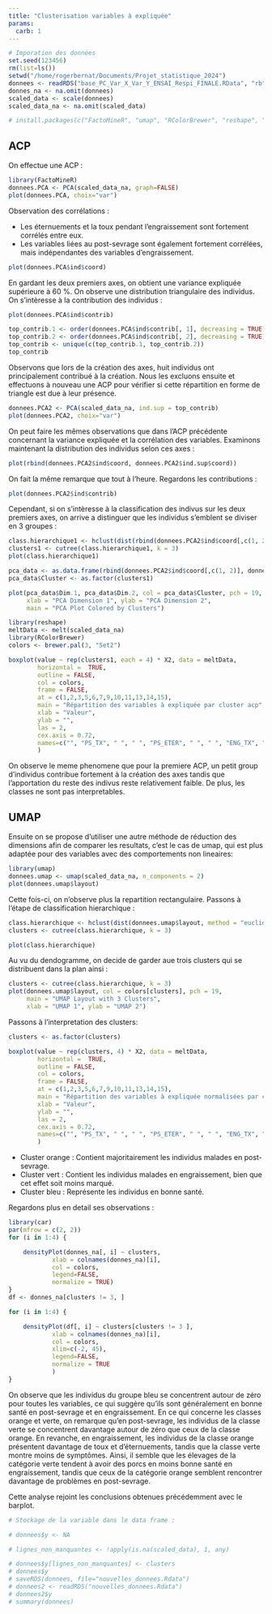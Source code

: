 ```yaml
---
title: "Clusterisation variables à expliquée"
params:
  carb: 1
---
```

```r
# Imporation des données
set.seed(123456)
rm(list=ls())
setwd("/home/rogerbernat/Documents/Projet_statistique_2024")
donnees <- readRDS("base_PC_Var_X_Var_Y_ENSAI_Respi_FINALE.RData", "rb")[,c(2,3,4,5)]
donnes_na <- na.omit(donnees)
scaled_data <- scale(donnees)
scaled_data_na <- na.omit(scaled_data)

# install.packages(c("FactoMineR", "umap", "RColorBrewer", "reshape", "car"))
```
## ACP
On effectue une ACP :

```r
library(FactoMineR)
donnees.PCA <- PCA(scaled_data_na, graph=FALSE)
plot(donnees.PCA, choix="var")
```

Observation des corrélations :

* Les éternuements et la toux pendant l'engraissement sont fortement corrélés entre eux.
* Les variables liées au post-sevrage sont également fortement corrélées, mais indépendantes des variables d'engraissement.


```r
plot(donnees.PCA$ind$coord)
```

En gardant les deux premiers axes, on obtient une variance expliquée supérieure à 60 %. On observe une distribution triangulaire des individus. On s'intèresse à la contribution des individus : 
```r
plot(donnees.PCA$ind$contrib)

top_contrib.1 <- order(donnees.PCA$ind$contrib[, 1], decreasing = TRUE)[1:7]
top_contrib.2 <- order(donnees.PCA$ind$contrib[, 2], decreasing = TRUE)[1:3]
top_contrib <- unique(c(top_contrib.1, top_contrib.2))
top_contrib

```

Observons que lors de la création des axes, huit individus ont principalement contribué à la création. Nous les excluons ensuite et effectuons à nouveau une ACP pour vérifier si cette répartition en forme de triangle est due à leur présence.
```r
donnees.PCA2 <- PCA(scaled_data_na, ind.sup = top_contrib)
plot(donnees.PCA2, choix="var")

```

On peut faire les mêmes observations que dans l'ACP précédente concernant la variance expliquée et la corrélation des variables. Examinons maintenant la distribution des individus selon ces axes :
```r
plot(rbind(donnees.PCA2$ind$coord, donnees.PCA2$ind.sup$coord))
```

On fait la même remarque que tout à l'heure. Regardons les contributions :
```r
plot(donnees.PCA2$ind$contrib)
```

Cependant, si on s'intèresse à la classification des indivus sur les deux premiers axes, on arrive a distinguer que les individus s'emblent se diviser en 3 groupes :
```r
class.hierarchique1 <- hclust(dist(rbind(donnees.PCA2$ind$coord[,c(1, 2)], donnees.PCA2$ind.sup$coord[,c(1, 2)]), method = "euclidean"), method="ward.D2")
clusters1 <- cutree(class.hierarchique1, k = 3)
plot(class.hierarchique1)
```
```r
pca_data <- as.data.frame(rbind(donnees.PCA2$ind$coord[,c(1, 2)], donnees.PCA2$ind.sup$coord[,c(1, 2)]))
pca_data$Cluster <- as.factor(clusters1)

plot(pca_data$Dim.1, pca_data$Dim.2, col = pca_data$Cluster, pch = 19, 
     xlab = "PCA Dimension 1", ylab = "PCA Dimension 2", 
     main = "PCA Plot Colored by Clusters")
```

```r
library(reshape)
meltData <- melt(scaled_data_na)
library(RColorBrewer)
colors <- brewer.pal(3, "Set2")

boxplot(value ~ rep(clusters1, each = 4) * X2, data = meltData,
        horizontal =  TRUE,           
        outline = FALSE,  
        col = colors,  
        frame = FALSE,
        at = c(1,2,3,5,6,7,9,10,11,13,14,15),
        main = "Répartition des variables à expliquée par cluster acp",
        xlab = "Valeur",
        ylab = "",
        las = 2,
        cex.axis = 0.72,
        names=c("", "PS_TX", " ", " ", "PS_ETER", " ", " ", "ENG_TX", " ", " ", "ENG_ETER", " " )
        )

```

On observe le meme phenomene que pour la premiere ACP, un petit group d'individus contribue fortement à la création des axes tandis que l'apportation du reste des indivus reste relativement faible. De plus, les classes ne sont pas interpretables.

## UMAP 

Ensuite on se propose d'utiliser une autre méthode de réduction des dimensions afin de comparer les resultats, c'est le cas de umap, qui est plus adaptée pour des variables avec des comportements non lineaires:

```r
library(umap)
donnees.umap <- umap(scaled_data_na, n_components = 2)
plot(donnees.umap$layout)
```

Cette fois-ci, on n'observe plus la repartition rectangulaire. Passons à l'étape de classification hierarchique :
```r
class.hierarchique <- hclust(dist(donnees.umap$layout, method = "euclidean"), method="ward.D2")
clusters <- cutree(class.hierarchique, k = 3)

plot(class.hierarchique)

```

Au vu du dendogramme, on decide de garder aue trois clusters qui se distribuent dans la plan ainsi :
```r
clusters <- cutree(class.hierarchique, k = 3)
plot(donnees.umap$layout, col = colors[clusters], pch = 19,
     main = "UMAP Layout with 3 Clusters",
     xlab = "UMAP 1", ylab = "UMAP 2")
```

Passons à l'interpretation des clusters:

```r
clusters <- as.factor(clusters)

boxplot(value ~ rep(clusters, 4) * X2, data = meltData,
        horizontal =  TRUE,           
        outline = FALSE,  
        col = colors,  
        frame = FALSE,
        at = c(1,2,3,5,6,7,9,10,11,13,14,15),
        main = "Répartition des variables à expliquée normalisées par cluster umap",
        xlab = "Valeur",
        ylab = "",
        las = 2,
        cex.axis = 0.72,
        names=c("", "PS_TX", " ", " ", "PS_ETER", " ", " ", "ENG_TX", " ", " ", "ENG_ETER", " " )
        )
```

* Cluster orange : Contient majoritairement les individus malades en post-sevrage.
* Cluster vert : Contient les individus malades en engraissement, bien que cet effet soit moins marqué.
* Cluster bleu : Représente les individus en bonne santé.

Regardons plus en detail ses observations : 
```r
library(car)
par(mfrow = c(2, 2))
for (i in 1:4) {

    densityPlot(donnes_na[, i] ~ clusters,
            xlab = colnames(donnes_na)[i],
            col = colors,
            legend=FALSE,
            normalize = TRUE)
}
df <- donnes_na[clusters != 3, ]

for (i in 1:4) {

    densityPlot(df[, i] ~ clusters[clusters != 3 ],
            xlab = colnames(donnes_na)[i],
            col = colors,
            xlim=c(-2, 45),
            legend=FALSE,
            normalize = TRUE
            )
}
```

On observe que les individus du groupe bleu se concentrent autour de zéro pour toutes les variables, ce qui suggère qu'ils sont généralement en bonne santé en post-sevrage et en engraissement. En ce qui concerne les classes orange et verte, on remarque qu'en post-sevrage, les individus de la classe verte se concentrent davantage autour de zéro que ceux de la classe orange. En revanche, en engraissement, les individus de la classe orange présentent davantage de toux et d'éternuements, tandis que la classe verte montre moins de symptômes. Ainsi, il semble que les élevages de la catégorie verte tendent à avoir des porcs en moins bonne santé en engraissement, tandis que ceux de la catégorie orange semblent rencontrer davantage de problèmes en post-sevrage.

Cette analyse rejoint les conclusions obtenues précédemment avec le barplot.



```r
# Stockage de la variable dans le data frame : 

# donnees$y <- NA

# lignes_non_manquantes <- !apply(is.na(scaled_data), 1, any)

# donnees$y[lignes_non_manquantes] <- clusters
# donnees$y
# saveRDS(donnees, file="nouvelles_donnees.Rdata")
# donnees2 <- readRDS("nouvelles_donnees.Rdata")
# donnees2$y
# summary(donnees)
```




